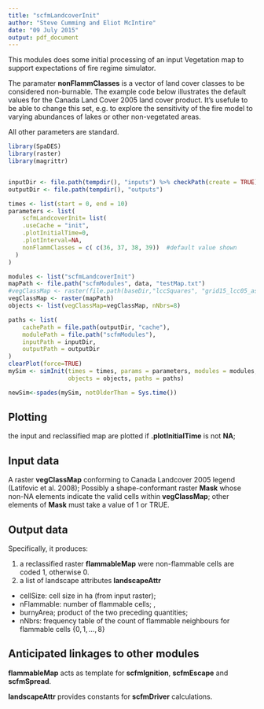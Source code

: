 ```yaml
---
title: "scfmLandcoverInit"
author: "Steve Cumming and Eliot McIntire"
date: "09 July 2015"
output: pdf_document
---
```


This modules does some initial processing of an input Vegetation map to support expectations of fire regime simulator.

The paramater __nonFlammClasses__ is a vector of land cover classes to be considered non-burnable. The example code below illustrates the default values for the Canada Land Cover 2005 land cover product. It's usefule to be able to change this set, e.g. to explore the sensitivity of the fire model to varying abundances of lakes or other non-vegetated areas. 

All other parameters are standard.

```r
library(SpaDES)
library(raster)
library(magrittr)


inputDir <- file.path(tempdir(), "inputs") %>% checkPath(create = TRUE)
outputDir <- file.path(tempdir(), "outputs")

times <- list(start = 0, end = 10)
parameters <- list(
    scfmLandcoverInit= list(
    .useCache = "init",
    .plotInitialTime=0,
    .plotInterval=NA,
    nonFlammClasses = c( c(36, 37, 38, 39))  #default value shown
  )
)

modules <- list("scfmLandcoverInit")
mapPath <- file.path("scfmModules", data, "testMap.txt")
#vegClassMap <- raster(file.path(baseDir,"lccSquares", "grid15_lcc05_ascii.txt")) %>% setMinMax
vegClassMap <- raster(mapPath)
objects <- list(vegClassMap=vegClassMap, nNbrs=8)

paths <- list(
    cachePath = file.path(outputDir, "cache"),
    modulePath = file.path("scfmModules"),
    inputPath = inputDir,
    outputPath = outputDir
)
clearPlot(force=TRUE)
mySim <- simInit(times = times, params = parameters, modules = modules,
                 objects = objects, paths = paths)

newSim<-spades(mySim, notOlderThan = Sys.time())
```

## Plotting

the input and reclassified map are plotted if __.plotInitialTime__ is not __NA__;


## Input data

A raster __vegClassMap__ conforming to Canada Landcover 2005 legend (Latifovic et al. 2008);
Possibly a shape-conformant raster __Mask__ whose non-NA elements indicate the valid cells within __vegClassMap__; other elements of __Mask__ must take a value of 1 or TRUE.

## Output data

Specifically, it produces:

1. a reclassified raster __flammableMap__ were non-flammable cells are coded 1, otherwise 0.
2. a list of landscape attributes __landscapeAttr__
  + cellSize: cell size in ha (from input raster);
  + nFlammable: number of flammable cells; ,
  + burnyArea; product of the two preceding quantities; 
  + nNbrs: frequency table of the count of flammable neighbours for flammable cells $\{0,1,\ldots,8\}$
  
## Anticipated linkages to other modules

__flammableMap__ acts as template for __scfmIgnition__, __scfmEscape__ and __scfmSpread__. 

__landscapeAttr__ provides constants for __scfmDriver__ calculations.
